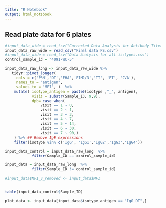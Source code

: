 ```yaml
---
title: "R Notebook"
output: html_notebook
---
```


## Read plate data for 6 plates
```r
#input_data_wide = read_tsv("Corrected Data Analysis for Antibody Titers for Tdapshort 3.csv") 
input_data_raw_wide = read_csv("Final data FS.csv") 
#input_data_wide = read_tsv("Data Analysis for all isotypes.csv") 
control_sample_id = "4091-WC-5"

input_data_raw_long <- input_data_raw_wide %>% 
   tidyr::pivot_longer(
     cols = c('PRN','DT','FHA','FIM2/3','TT', 'PT', 'OVA'), 
     names_to = "antigen", 
     values_to = "MFI", )  %>% 
    mutate( isotype_antigen = paste0(isotype ,"_", antigen),
            visit = substr(Sample_ID, 9,9),
            dpb= case_when(
                visit == 1 ~ 0,
                visit == 2 ~ 1,
                visit == 3 ~ 3,
                visit == 4 ~ 7,
                visit == 5 ~ 14,
                visit == 6 ~ 30,
                visit == 7 ~ 90,)
    ) %>% ## Remove IgE expressions
    filter(isotype %in% c('IgG', 'IgG1','IgG2','IgG3','IgG4'))

input_data_control = input_data_raw_long  %>%
            filter(Sample_ID == control_sample_id)

input_data = input_data_raw_long  %>%
            filter(Sample_ID != control_sample_id)
        
#input_data$MFI_0_removed <- input_data$MFI


table(input_data_control$Sample_ID)
```

```r
plot_data <- input_data[input_data$isotype_antigen == "IgG_DT",]


```

